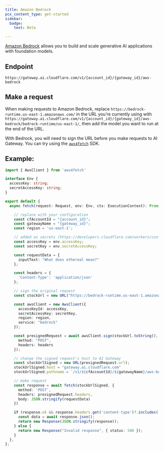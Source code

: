```yaml
---
title: Amazon Bedrock
pcx_content_type: get-started
sidebar:
  badge:
    text: Beta

---
```


[Amazon Bedrock](https://aws.amazon.com/bedrock/) allows you to build and scale generative AI applications with foundation models.

## Endpoint

`https://gateway.ai.cloudflare.com/v1/{account_id}/{gateway_id}/aws-bedrock`

## Make a request

When making requests to Amazon Bedrock, replace `https://bedrock-runtime.us-east-1.amazonaws.com/` in the URL you’re currently using with `https://gateway.ai.cloudflare.com/v1/{account_id}/{gateway_id}/aws-bedrock/bedrock-runtime/us-east-1/`, then add the model you want to run at the end of the URL.

With Bedrock, you will need to sign the URL before you make requests to AI Gateway. You can try using the [`aws4fetch`](https://github.com/mhart/aws4fetch) SDK.

## Example:

```typescript
import { AwsClient } from 'aws4fetch'

interface Env {
  accessKey: string;
  secretAccessKey: string;
}

export default {
  async fetch(request: Request, env: Env, ctx: ExecutionContext): Promise<Response> {

    // replace with your configuration
    const cfAccountId = "{account_id}";
    const gatewayName = "{gateway_id}";
    const region = 'us-east-1';

    // added as secrets (https://developers.cloudflare.com/workers/configuration/secrets/)
    const accessKey = env.accessKey;
    const secretKey = env.secretAccessKey;

    const requestData = {
      inputText: "What does ethereal mean?"
    };

    const headers = {
      'Content-Type': 'application/json'
    };

    // sign the original request
    const stockUrl = new URL("https://bedrock-runtime.us-east-1.amazonaws.com/model/amazon.titan-embed-text-v1/invoke")

    const awsClient = new AwsClient({
      accessKeyId: accessKey,
      secretAccessKey: secretKey,
      region: region,
      service: "bedrock"
    });

    const presignedRequest = await awsClient.sign(stockUrl.toString(), {
      method: "POST",
      headers: headers
    });

    // change the signed request's host to AI Gateway
    const stockUrlSigned = new URL(presignedRequest.url);
    stockUrlSigned.host = "gateway.ai.cloudflare.com"
    stockUrlSigned.pathname = `/v1/${cfAccountId}/${gatewayName}/aws-bedrock/bedrock-runtime/${region}/model/amazon.titan-embed-text-v1/invoke`

    // make request
    const response = await fetch(stockUrlSigned, {
      method: 'POST',
      headers: presignedRequest.headers,
      body: JSON.stringify(requestData)
    })

    if (response.ok && response.headers.get('content-type')?.includes('application/json')) {
      const data = await response.json();
      return new Response(JSON.stringify(response));
    } else {
      return new Response("Invalid response", { status: 500 });
    }
  },
};
```
